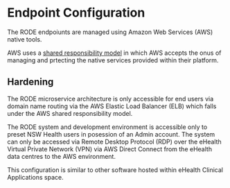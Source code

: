 # Endpoint Configuration
The RODE endpoiunts are managed using Amazon Web Services (AWS) native tools. 

AWS uses a [shared responsibility model](https://aws.amazon.com/compliance/shared-responsibility-model/) in which AWS accepts the onus of managing and prtecting the native services provided within their platform.

## Hardening
The RODE microservice architecture is only accessible for end users via domain name routing via the AWS Elastic Load Balancer (ELB) which falls under the AWS shared responsibility model.

The RODE system and development environment is accessible only to preset NSW Health users in posession of an Admin account. The system can only be accessed via Remote Desktop Protocol (RDP) over the eHealth Virtual Private Network (VPN) via AWS Direct Connect from the eHealth data centres to the AWS environment.

This configuration is similar to other software hosted within eHealth Clinical Applications space.